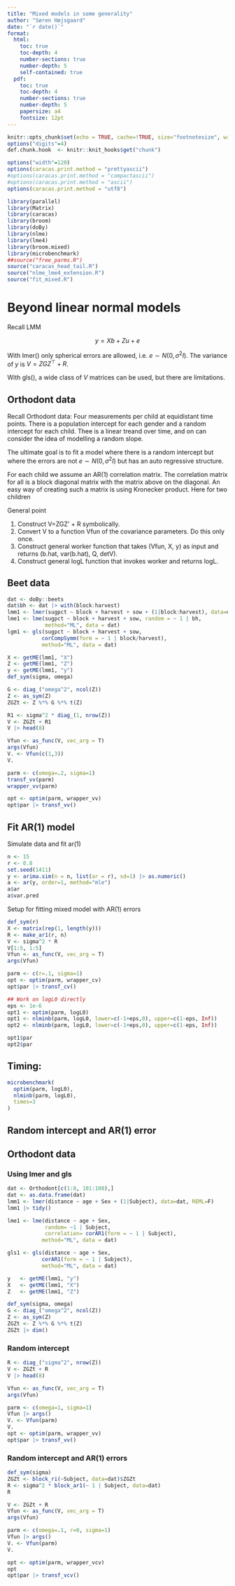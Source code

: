 ```yaml
---
title: "Mixed models in some generality"
author: "Søren Højsgaard"
date: "`r date()`"
format: 
  html:
    toc: true
    toc-depth: 4
    number-sections: true
    number-depth: 5
    self-contained: true
  pdf: 
    toc: true
    toc-depth: 4
    number-sections: true
    number-depth: 5
    papersize: a4
    fontsize: 12pt
---
```


\def\transp{^\top}
\def\inv{^{-1}}
\def\E{\mathbb{E}}
\def\EE{\mathbb{E}}
\def\Var{\mathbb{V}\text{ar}}
\def\Cov{\mathbb{C}\text{ov}}
\def\Corr{\mathbb{C}\text{orr}}

```r
knitr::opts_chunk$set(echo = TRUE, cache=!TRUE, size="footnotesize", warning = FALSE, message = FALSE, fig.height=2.5)
options("digits"=4)
def.chunk.hook  <- knitr::knit_hooks$get("chunk")

options("width"=120)
options(caracas.print.method = "prettyascii") 
#options(caracas.print.method = "compactascii") 
#options(caracas.print.method = "ascii") 
options(caracas.print.method = "utf8") 

```


```r
library(parallel)
library(Matrix)
library(caracas)
library(broom)
library(doBy)
library(nlme)
library(lme4)
library(broom.mixed)
library(microbenchmark)
##source("free_parms.R")
source("caracas_head_tail.R")
source("nlme_lme4_extension.R")
source("fit_mixed.R")
```


# Beyond linear normal models


Recall LMM

$$
y = Xb + Zu + e
$$

With lmer() only spherical errors are allowed, i.e. $e\sim N(0,
\sigma^2I)$. The variance of $y$ is $V=ZGZ\transp + R$. 

With gls(), a wide class of $V$ matrices can be used, but there are limitations. 



## Orthodont data

Recall Orthodont data: Four measurements per child at equidistant time
points. There is a population intercept for each gender and a random
intercept for each child. Thee is a linear treand over time, and on
can consider the idea of modelling a random slope.

The ultimate goal is to fit a model where there is a random intercept
but where the errors are not $e\sim N(0, \sigma^2I)$ but has an auto
regressive structure.

For each child we assume an AR(1) correlation matrix.  The correlation
matrix for all is a block diagonal matrix with the matrix above on the
diagonal. An easy way of creating such a matrix is using Kronecker
product. Here for two children

General point

1. Construct V=ZGZ' + R symbolically. 
1. Convert V to a function Vfun of the covariance parameters. Do this only once. 
1. Construct general worker function that takes (Vfun, X, y) as input and returns (b.hat, var(b.hat), Q, detV).
1. Construct general logL function that invokes worker and returns logL.

## Beet data


```r
dat <- doBy::beets
dat$bh <- dat |> with(block:harvest)
lmm1 <- lmer(sugpct ~ block + harvest + sow + (1|block:harvest), data=dat, REML=F)
lme1 <- lme(sugpct ~ block + harvest + sow, random = ~ 1 | bh,
            method="ML", data = dat)
lgm1 <- gls(sugpct ~ block + harvest + sow,
           corCompSymm(form = ~ 1 | block/harvest),
           method="ML", data = dat)
```



```r
X <- getME(lmm1, "X")
Z <- getME(lmm1, "Z")
y <- getME(lmm1, "y")
def_sym(sigma, omega)

G <- diag_("omega^2", ncol(Z))
Z <- as_sym(Z)
ZGZt <- Z %*% G %*% t(Z)

R1 <- sigma^2 * diag_(1, nrow(Z))
V <- ZGZt + R1
V |> head(8)

Vfun <- as_func(V, vec_arg = T)
args(Vfun)
V. <- Vfun(c(1,3))
V.

parm <- c(omega=.2, sigma=1)
transf_vv(parm)
wrapper_vv(parm)

opt <- optim(parm, wrapper_vv)
opt$par |> transf_vv()

```




## Fit AR(1) model

Simulate data and fit ar(1)

```r
n <- 15
r <- 0.8
set.seed(1411)
y <- arima.sim(n = n, list(ar = r), sd=1) |> as.numeric()
a <- ar(y, order=1, method="mle")
a$ar
a$var.pred
```

Setup for fitting mixed model with AR(1) errors

```r
def_sym(r)
X <- matrix(rep(1, length(y)))
R <- make_ar1(r, n)
V <- sigma^2 * R
V[1:5, 1:5] 
Vfun <- as_func(V, vec_arg = T)
args(Vfun)
```



```r
parm <- c(r=.1, sigma=1)
opt <- optim(parm, wrapper_cv)
opt$par |> transf_cv()

## Work on logL0 directly
eps <- 1e-6
opt1 <- optim(parm, logL0)
opt1 <- nlminb(parm, logL0, lower=c(-1+eps,0), upper=c(1-eps, Inf))
opt2 <- nlminb(parm, logL0, lower=c(-1+eps,0), upper=c(1-eps, Inf))

opt1$par
opt2$par
```

## Timing:

```r
microbenchmark(
  optim(parm, logL0),
  nlminb(parm, logL0),
  times=3
)
```


## Random intercept and AR(1) error

## Orthodont data

### Using lmer and gls

```r
dat <- Orthodont[c(1:8, 101:108),]
dat <- as.data.frame(dat)
lmm1 <- lmer(distance ~ age + Sex + (1|Subject), data=dat, REML=F)
lmm1 |> tidy()

lme1 <- lme(distance ~ age + Sex,
            random= ~1 | Subject,
            correlation= corAR1(form = ~ 1 | Subject),
           method="ML", data = dat)

gls1 <- gls(distance ~ age + Sex,
           corAR1(form = ~ 1 | Subject),
           method="ML", data = dat)
```



```r
y   <- getME(lmm1, "y")
X   <- getME(lmm1, "X")
Z   <- getME(lmm1, "Z")

def_sym(sigma, omega)
G <- diag_("omega^2", ncol(Z))
Z <- as_sym(Z)
ZGZt <- Z %*% G %*% t(Z)
ZGZt |> dim()
```

### Random intercept 


```r
R <- diag_("sigma^2", nrow(Z))
V <- ZGZt + R
V |> head(8)

Vfun <- as_func(V, vec_arg = T)
args(Vfun)
```

```r
parm <- c(omega=1, sigma=1)
Vfun |> args()
V. <- Vfun(parm)
V.
opt <- optim(parm, wrapper_vv)
opt$par |> transf_vv()
```


### Random intercept and AR(1) errors

```r
def_sym(sigma)
ZGZt <- block_ri(~Subject, data=dat)$ZGZt
R <- sigma^2 * block_ar1(~ 1 | Subject, data=dat)
R

V <- ZGZt + R
Vfun <- as_func(V, vec_arg = T)
args(Vfun)
```


```r
parm <- c(omega=.1, r=0, sigma=1)
Vfun |> args()
V. <- Vfun(parm)
V.

opt <- optim(parm, wrapper_vcv)
opt
opt$par |> transf_vcv()
```

